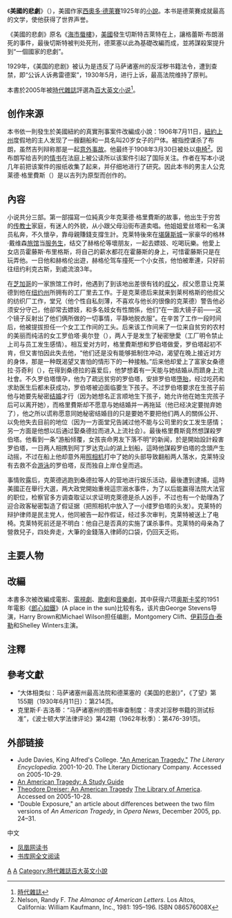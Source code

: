 {{noteTA
| G1=Show
| G2=Movie
| 1=zh-cn:伊丽莎白·泰勒; zh-hk:伊莉莎伯·泰萊; zh-tw:伊莉莎白·泰勒;
}}
{{Infobox book
| name          = 美國的悲劇<br />''An American Tragedy''
| image         = [[Image:AnAmericanTragedy.jpg|200px]]
| image_caption = 以两册本出版的首版封面
| author        = [[西奧多·德萊賽|西奧多·德萊賽]]
| illustrator   =
| cover_artist  =
| country       = 美国
| language      = 英语
| genre         = [[犯罪小说|犯罪]]、[[爱情小说|爱情]]
| publisher     = Horace Liveright
| release_date  = 1925
| media_type    = [[精装书|精装书]] & [[简装书|简装书]]
| pages         = 880 (再版)
| isbn          = NA (首版)<br /> ISBN 0-451-52465-9 (再版)
}}
《'''美國的悲劇'''》（{{lang-en|''An American Tragedy''}}），美國作家[[西奧多·德萊賽|西奧多·德萊賽]]1925年的[[小說|小說]]。本书是德萊賽成就最高的文学，使他获得了世界声誉。

《美國的悲劇》原名《[[海市蜃樓|海市蜃樓]]》，[[美國|美國]]發生切斯特吉萊特在{{le|大穆斯湖|Big Moose Lake}}上，讓格蕾斯·布朗溺死的事件，最後切斯特被判处死刑，德萊塞以此為基礎改編而成，並將謀殺案提升到“一個國家的悲劇”。

1929年，《美国的悲剧》被认为是违反了马萨诸塞州的反淫秽书籍法令，遭到查禁，即“公诉人诉弗雷德案”，1930年5月，进行上诉，最高法院维持了原判。

本書於2005年被[[時代雜誌|時代雜誌]]評選為[[時代雜誌百大英文小說|百大英文小说]]<ref>[http://www.time.com/time/2005/100books/the_complete_list.html 時代雜誌]</ref>。

== 创作来源 ==
本书依一則發生於美國紐約的真實刑事案件改編成小說：1906年7月11日，[[紐約上州|紐約上州]]{{le|大穆斯湖|Big Moose Lake}}度假地的主人发现了一艘翻船和一具名叫{{le|格雷斯·布朗謀殺案|Murder of Grace Brown|格雷斯·布朗}}20岁女子的尸体。{{le|切斯特·吉列|Chester Gillette}}被指控谋杀了布朗，虽然吉列辩称那是一起[[意外|意外]][[事故|事故]]。他最终于1908年3月30日被处以[[电椅|电椅]]<ref>Nelson, Randy F. ''The Almanac of American Letters''. Los Altos, California: William Kaufmann, Inc., 1981: 195–196. ISBN 086576008X</ref>。因布朗写给吉列的[[情书|情书]]在法庭上被公读所以该案件引起了国际关注。作者在写本小说几年前把该案件的报纸收集了起来，并仔细地进行了研究。因此本书的男主人公克莱德·格里費斯（{{lang-en|Clyde Griffiths}}）是以吉列为原型而创作的。

==內容==
小说共分三部。第一部描寫一位純真少年克莱德·格里費斯的故事，他出生于穷苦的[[传教士|传教士]]家庭，有迷人的外貌，从小跟父母沿街布道卖唱。他姐姐爱丝塔和一名演员私奔，不久懷孕，靠母親賺錢支撐生計。克莱特後來在[[堪薩斯城_(密蘇里州)|堪薩斯城]]一家豪华的格林·戴维森[[旅馆|旅馆]]当[[服务生|服务生]]，结交了赫格伦等壞朋友，一起去嫖妓、吃喝玩樂。他愛上女店员霍藤斯·布里格斯，将自己的薪水都花在霍藤斯的身上，可惜霍藤斯只是在玩弄他。一日他和赫格伦出遊，赫格伦驾车撞死一个小女孩，他怕被牽連，只好前往纽约利克古斯，到處流浪3年。

在[[芝加哥|芝加哥]]的一家旅馆工作时，他遇到了到该地出差很有钱的[[叔父|叔父]]，叔父愿意让克莱德到他在[[纽约州|纽约州]]所拥有的工厂里去工作。于是克莱德后来就来到莱柯格斯的他叔父的纺织厂工作，堂兄（他个性自私刻薄，不喜欢与他长的很像的克莱德）警告他必须安分守己，他卻常去嫖妓，和多名妓女有性關係，他们“在一面大镜子前——这个镜子反射出了他们俩所做的一切事情，平静地脱衣服”。在辛苦了工作一段时间后，他被提拔担任一个女工工作间的工头。后来该工作间来了一位来自贫穷的农村的美丽而纯洁的女工罗伯塔·奥尔登（{{lang-en|Roberta Alden}}），两人于是发生了秘密戀愛（工厂明令禁止上司与员工发生感情）。相互爱对方时，格里費斯想和罗伯塔做愛，罗伯塔起初不肯，但又害怕因此失去他，“他们还是没有能够抵制住冲动，渴望在晚上接近对方的身体，那是一种既渴望又害怕的情形下的一种接触。”后来他却爱上了富家女桑德拉·芬奇利（{{lang-en|Sondra Finchley}}），在得到桑德拉的喜爱后，他梦想着有一天能与她结婚从而躋身上流社會。不久罗伯塔懷孕，他为了疏远贫穷的罗伯塔，安排罗伯塔[[墮胎|墮胎]]，经过吃药和求助医生后都未获成功，罗伯塔被迫面临要生下孩子。不过罗伯塔要求在生孩子前他与她要先秘密[[结婚|结婚]]才行（因为她想名正言顺地生下孩子，她允许他在她生完孩子后可以离开她），而格里費斯却不愿意与她结婚并一再拖延（他已经决定要抛弃她了），他之所以谎称愿意同她秘密结婚目的只是要她不要把他们两人的關係公开、以免他失去目前的地位（因为一方面堂兄告誡过他不能与公司里的女工发生感情；另一方面是他想以后通过娶桑德拉而进入上流社会）。最後格里費斯竟然想謀殺罗伯塔。他看到一条“游船倾覆，女孩丧命男友下落不明”的新闻，於是開始設計殺害罗伯塔，一日两人相携到阿丁罗达克山的湖上划船，這時他謀殺罗伯塔的念頭产生动摇，不过在船上他却意外用[[照相机|照相机]]打中了她的头部导致翻船两人落水，克莱特没有去救不会[[游泳|游泳]]的罗伯塔，反而独自上岸仓皇而逃。

事情败露后，克萊德逃跑到桑德拉等人的营地进行娱乐活动，最後遭到逮捕，這時美國正在舉行大選，两大政党開始重視這宗溺水事件，为了以后能赢得法院大法官的职位，检察官多方调查取证以求证明克萊德是杀人凶手，不过也有一个助理為了迎合政客秘密製造了假证据（把照相机中放入了一小缕罗伯塔的头发）。克莱特的辩护律师是民主党人，他同被告一起作假证，经过多次审判，克莱特被送上了电椅。克莱特死前还是不明白：他自己是否真的实施了谋杀事件。克莱特的母亲為了營救兒子，四处奔走，大筆的金錢落入律師的口袋，仍回天乏術。

== 主要人物 ==

==改編==
本書多次被改編成電影、[[電視劇|電視劇]]、[[歌劇|歌劇]]和[[音樂劇|音樂劇]]，其中获得六项[[奥斯卡奖|奥斯卡奖]]的1951年電影《[[郎心如鐵|郎心如鐵]]》(A place in the sun)比较有名，该片由George Stevens导演，Harry Brown和Michael Wilson担任编剧，Montgomery Clift、[[伊莉莎白·泰勒|伊莉莎白·泰勒]]和Shelley Winters主演。

==注釋==
<div class="references-small">
<references />
</div>

==參考文獻==
* “大体相类似：马萨诸塞州最高法院和德莱塞的《美国的悲剧》”，《了望》第155期（1930年6月11日）：第214页。
* 克里斯·F·吉洛蒂：“马萨诸塞州的图书审查制度：寻求对淫秽书籍的测试标准”，《波士顿大学法律评论》第42期（1962年秋季）：第476-391页。

==外部链接==
*Jude Davies, King Alfred's College. [http://www.litencyc.com/php/sworks.php?rec=true&UID=6703 "An American Tragedy."] ''The Literary Encyclopedia.'' 2001-10-20. The Literary Dictionary Company. Accessed on 2005-10-29.
*[http://www.cummingsstudyguides.net/Guides4/Dreiser.html#Top An American Tragedy: A Study Guide]
*[http://www.loa.org/volume.jsp?RequestID=189&section=notes Theodore Dreiser: An American Tragedy] [[Library_of_America|The Library of America]]. Accessed on 2005-10-28.
*"Double Exposure," an article about differences between the two film versions of ''An American Tragedy'', in ''Opera News'', December 2005, pp. 24–31.

;中文
*[http://book.ifeng.com/lianzai/detail_2011_03/17/5208358_0.shtml 凤凰网读书]
*[http://www.shuku.net/novels/foreign/mgdbjdls/mgdbjdls.html 书库网全文阅读]

{{Authority control}}
[[Category:美國小說|A]]
[[Category:1925年長篇小說|A]]
[[Category:時代雜誌百大英文小說|Category:時代雜誌百大英文小說]]
